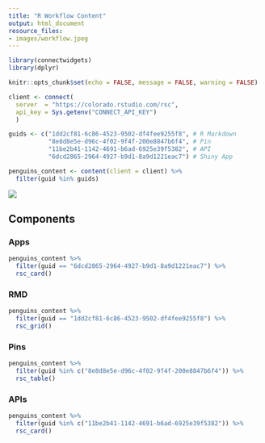 ```yaml
---
title: "R Workflow Content"
output: html_document
resource_files:
- images/workflow.jpeg
---
```


```r
library(connectwidgets)
library(dplyr)

knitr::opts_chunk$set(echo = FALSE, message = FALSE, warning = FALSE)

client <- connect(
  server  = "https://colorado.rstudio.com/rsc",
  api_key = Sys.getenv("CONNECT_API_KEY")
  )

guids <- c("1dd2cf81-6c86-4523-9502-df4fee9255f8", # R Markdown
           "8e8d8e5e-d96c-4f02-9f4f-200e8847b6f4", # Pin
           "11be2b41-1142-4691-b6ad-6925e39f5382", # API
           "6dcd2865-2964-4927-b9d1-8a9d1221eac7") # Shiny App

penguins_content <- content(client = client) %>% 
  filter(guid %in% guids)


```

![](images/workflow.jpeg)

## Components

### Apps

```r
penguins_content %>% 
  filter(guid == "6dcd2865-2964-4927-b9d1-8a9d1221eac7") %>% 
  rsc_card()
```

### RMD

```r
penguins_content %>%
  filter(guid == "1dd2cf81-6c86-4523-9502-df4fee9255f8") %>% 
  rsc_grid()
```

### Pins

```r
penguins_content %>% 
  filter(guid %in% c("8e8d8e5e-d96c-4f02-9f4f-200e8847b6f4")) %>% 
  rsc_table()
```

### APIs

```r
penguins_content %>% 
  filter(guid %in% c("11be2b41-1142-4691-b6ad-6925e39f5382")) %>% 
  rsc_card()
```